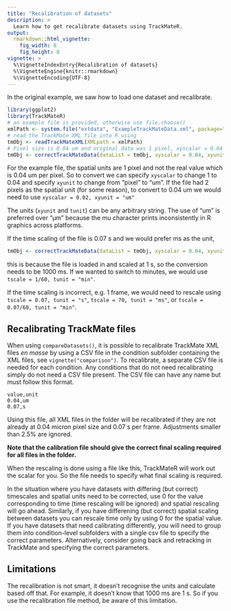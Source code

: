 ```yaml
---
title: "Recalibration of datasets"
description: >
  Learn how to get recalibrate datasets using TrackMateR.
output:
  rmarkdown::html_vignette:
    fig_width: 8
    fig_height: 8
vignette: >
  %\VignetteIndexEntry{Recalibration of datasets}
  %\VignetteEngine{knitr::rmarkdown}
  %\VignetteEncoding{UTF-8}
---
```


In the original example, we saw how to load one dataset and recalibrate.

```r
library(ggplot2)
library(TrackMateR)
# an example file is provided, otherwise use file.choose()
xmlPath <- system.file("extdata", "ExampleTrackMateData.xml", package="TrackMateR")
# read the TrackMate XML file into R using
tmObj <- readTrackMateXML(XMLpath = xmlPath)
# Pixel size is 0.04 um and original data was 1 pixel, xyscalar = 0.04
tmObj <- correctTrackMateData(dataList = tmObj, xyscalar = 0.04, xyunit = "um")
```

For the example file, the spatial units are 1 pixel and not the real value which is 0.04 um per pixel.
So to convert we can specify `xyscalar` to change 1 to 0.04 and specify `xyunit` to change from "pixel" to "um".
If the file had 2 pixels as the spatial unit (for some reason), to convert to 0.04 um we would need to use `xyscalar = 0.02, xyunit = "um"`

The units (`xyunit` and `tunit`) can be any arbitrary string.
The use of "um" is preferred over "µm" because the mu character prints inconsistently in R graphics across platforms.

If the time scaling of the file is 0.07 s and we would prefer ms as the unit,

```r
tmObj <- correctTrackMateData(dataList = tmObj, xyscalar = 0.04, xyunit = "um", tscalar = 1000, tunit = "ms")
```

this is because the file is loaded in and scaled at 1 s, so the conversion needs to be 1000 ms.
If we wanted to switch to minutes, we would use `tscale = 1/60, tunit = "min"`.

If the time scaling is incorrect, e.g. 1 frame, we would need to rescale using `tscale = 0.07, tunit = "s"`, `tscale = 70, tunit = "ms"`, or `tscale = 0.07/60, tunit = "min"`.


## Recalibrating TrackMate files

When using `compareDatasets()`, it is possible to recalibrate TrackMate XML files _en masse_ by using a CSV file in the condition subfolder containing the XML files, see `vignette("comparison")`.
To recalibrate, a separate CSV file is needed for each condition.
Any conditions that do not need recalibrating simply do not need a CSV file present.
The CSV file can have any name but must follow this format.

```text
value,unit
0.04,um
0.07,s

```

Using this file, all XML files in the folder will be recalibrated if they are not already at 0.04 micron pixel size and 0.07 s per frame.
Adjustments smaller than 2.5% are ignored.

**Note that the calibration file should give the correct final scaling required for all files in the folder.**

When the rescaling is done using a file like this, TrackMateR will work out the scalar for you.
So the file needs to specify what final scaling is required.

In the situation where you have datasets with differing (but correct) timescales and spatial units need to be corrected, use 0 for the value corresponding to time (time rescaling will be ignored) and spatial rescaling will go ahead.
Similarly, if you have differening (but correct) spatial scaling between datasets you can rescale time only by using 0 for the spatial value.
If you have datasets that need calibrating differently, you will need to group them into condition-level subfolders with a single csv file to specify the correct parameters.
Alternatively, consider going back and retracking in TrackMate and specifying the correct parameters.

## Limitations

The recalibration is not smart, it doesn't recognise the units and calculate based off that.
For example, it doesn't know that 1000 ms are 1 s.
So if you use the recalibration file method, be aware of this limitation.
